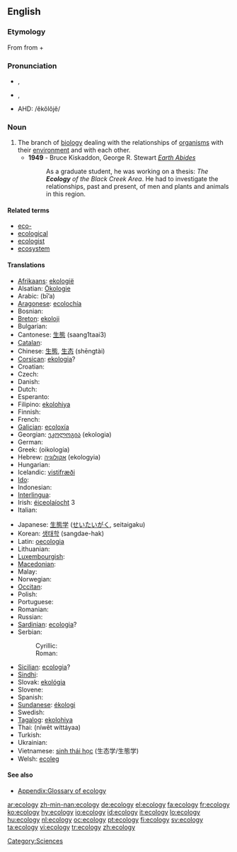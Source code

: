 {{wikipedia}}
==English==

===Etymology===
From {{etyl|de|en}} {{term|ökologie|lang=de}} from {{etyl|grc|en}} {{term|οἶκος||house|tr=oikos|lang=grc|sc=polytonic}} + {{term|-λογία||study of|tr=-logia|lang=grc|sc=polytonic}}

===Pronunciation===
* {{IPA|/i.ˈka.lə.dʒi/}}, {{SAMPA|/i."ka.l@.dZi/}}
* {{IPA|/ɪ.ˈkɒlə.dʒɪ/}}, {{SAMPA|/I."kQ.l@.dZI/}}
* AHD: /ĕkŏlŏjĕ/

===Noun===
{{en-noun|ecologies|-}}

# The branch of [[biology]] dealing with the relationships of [[organism]]s with their [[environment]] and with each other.
#* '''1949''' - Bruce Kiskaddon, George R. Stewart ''[[w:Earth_Abides|Earth Abides]]''
#*: As a graduate student, he was working on a thesis: ''The '''Ecology''' of the Black Creek Area''.  He had to investigate the relationships, past and present, of men and plants and animals in this region.

====Related terms====
* [[eco-]]
* [[ecological]]
* [[ecologist]]
* [[ecosystem]]

====Translations====
{{trans-top|branch of biology}}
* [[Afrikaans]]: [[ekologië]] {{f}}
* Alsatian: [[Ökologie]] {{f}}
* Arabic: {{Arab|[[بيئة]]}} (bī’a) {{f}}
* [[Aragonese]]: [[ecolochía]] {{f}}
* Bosnian: {{t+|bs|ekologija|f}}
* [[Breton]]: [[ekoloji]] {{f}}
* Bulgarian: {{t+|bg|екология|f|tr=ekologija|sc=Cyrl}}
* Cantonese: [[生態]] (saang1taai3)
* [[Catalan]]: {{t-|ca|ecologia|f}}
* Chinese: [[生態]], [[生态]] (shēngtài)
* [[Corsican]]: [[ekologia]]?
* Croatian: {{t+|hr|ekologija|f}}
* Czech: {{t+|cs|ekologie|f}}
* Danish: {{t+|da|økologi|c}}
* Dutch: {{t+|nl|ecologie|f}}
* Esperanto: {{t-|eo|ekologio|xs=Esperanto}}
* Filipino: [[ekolohiya]]
* Finnish: {{t-|fi|ekologia}}
* French: {{t+|fr|écologie|f}}
* [[Galician]]: [[ecoloxía]] {{f}}
* Georgian: [[ეკოლოგია]] (ekologia)
* German: {{t+|de|Ökologie|f}}
* Greek: {{t+|el|οικολογία|f|sc=Grek}} (oikología)
* Hebrew: [[אקולוגיה]] (ekologyia) {{f}}
* Hungarian: {{t|hu|ökológia}}
* Icelandic: [[vistifræði]] {{n}}
* [[Ido]]: {{t+|io|ekologio|xs=Ido}}
* Indonesian: {{t-|id|ekologi|xs=Indonesian}}
* [[Interlingua]]: {{t-|ia|ecologia|xs=Interlingua}}
* Irish: [[éiceolaíocht]] {{f}} 3
* Italian: {{t+|it|ecologia|f}}
{{trans-mid}}
* Japanese: [[生態学]] ([[せいたいがく]], seitaigaku)
* Korean: [[생태학]] (sangdae-hak)
* Latin: [[oecologia]] {{f}}
* Lithuanian: {{t-|lt|ekologija|f|xs=Lithuanian}}
* [[Luxembourgish]]: {{t-|lb|Ökologie|f|xs=Luxembourgish}}
* [[Macedonian]]: {{t-|mk|екологија|f|sc=Cyrl|xs=Macedonian}}
* Malay: {{t-|ms|ekologi|xs=Malay}}
* Norwegian: {{t-|no|økologi|m}}
* [[Occitan]]: {{t+|oc|ecologia|f|xs=Occitan}}
* Polish: {{t-|pl|ekologia|f}}
* Portuguese: {{t+|pt|ecologia|f}}
* Romanian: {{t-|ro|ecologie|f}}
* Russian: {{t+|ru|экология|f|tr=ekológija|sc=Cyrl}}
* [[Sardinian]]: [[ecologia]]? {{f}}
* Serbian:
*: Cyrillic: {{t-|sr|екологија|f|sc=Cyrl}}
*: Roman: {{t-|sr|ekologija|f}}
* [[Sicilian]]: [[ecologia]]? {{f}}
* [[Sindhi]]: {{SDchar|[[سهجياڀياس|سَهِجِياڀياس]]}} {{m}}
* Slovak: [[ekológia]] {{f}}
* Slovene: {{t+|sl|ekologija|f}}
* Spanish: {{t+|es|ecología|f}}
* [[Sundanese]]: [[ékologi]]
* Swedish: {{t+|sv|ekologi|c}}
* [[Tagalog]]: [[ekolohiya]]
* Thai: {{Thai|[[นิเวศวิทยา]]}} (níwêt wíttáyaa)
* Turkish: {{t-|tr|ekologi}}
* Ukrainian: {{t+|uk|екологія|f|tr=ekologija|sc=Cyrl|xs=Ukrainian}}
* Vietnamese: [[sinh thái học]] (生态学/生態学)
* Welsh: [[ecoleg]]
{{trans-bottom}}

====See also====
* [[Appendix:Glossary of ecology]]

[[Category:Sciences]]

[[ar:ecology]]
[[zh-min-nan:ecology]]
[[de:ecology]]
[[el:ecology]]
[[fa:ecology]]
[[fr:ecology]]
[[ko:ecology]]
[[hy:ecology]]
[[io:ecology]]
[[id:ecology]]
[[it:ecology]]
[[lo:ecology]]
[[hu:ecology]]
[[nl:ecology]]
[[oc:ecology]]
[[pt:ecology]]
[[fi:ecology]]
[[sv:ecology]]
[[ta:ecology]]
[[vi:ecology]]
[[tr:ecology]]
[[zh:ecology]]